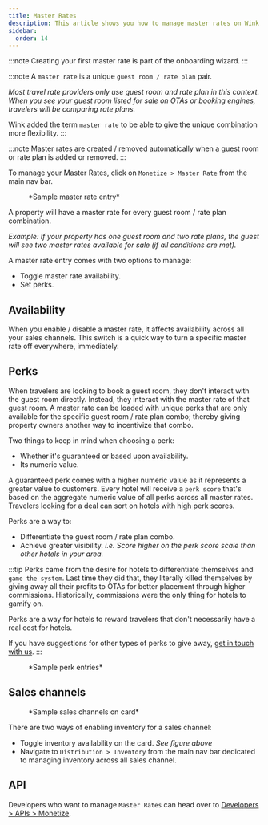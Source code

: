 ```yaml
---
title: Master Rates
description: This article shows you how to manage master rates on Wink.
sidebar:
  order: 14
---
```



:::note
Creating your first master rate is part of the onboarding wizard.
:::

:::note
A `master rate` is a unique `guest room / rate plan` pair.

*Most travel rate providers only use guest room and rate plan in this context. When you see your guest room listed for sale on OTAs or booking engines, travelers will be comparing rate plans.*

Wink added the term `master rate` to be able to give the unique combination more flexibility.
:::

:::note
Master rates are created / removed automatically when a guest room or rate plan is added or removed.
:::

To manage your Master Rates, click on `Monetize > Master Rate` from the main nav bar.


<figure>
<CloudinaryImage 
      width="350"
      height="484"
      resize="scale"
      quality="best"
      alt="Master Rate"
      src="academy/master-rate" 
      errorImage="noimage_opaque_nyrtl0.png"
    />
    <figcaption>*Sample master rate entry*</figcaption>
</figure>

A property will have a master rate for every guest room / rate plan combination.

*Example: If your property has one guest room and two rate plans, the guest will see two master rates available for sale (if all conditions are met).*

A master rate entry comes with two options to manage:

- Toggle master rate availability.
- Set perks.

## Availability

When you enable / disable  a master rate, it affects availability across all your sales channels. This switch is a quick way to turn a specific master rate off everywhere, immediately.

## Perks

When travelers are looking to book a guest room, they don't interact with the guest room directly. Instead, they interact with the master rate of that guest room.
A master rate can be loaded with unique perks that are only available for the specific guest room / rate plan combo; thereby giving property owners another way to incentivize that combo. 

Two things to keep in mind when choosing a perk: 

- Whether it's guaranteed or based upon availability.
- Its numeric value.

A guaranteed perk comes with a higher numeric value as it represents a greater value to customers. 
Every hotel will receive a `perk score` that's based on the aggregate numeric value of all perks across all master rates.
Travelers looking for a deal can sort on hotels with high perk scores. 

Perks are a way to:

- Differentiate the guest room / rate plan combo.
- Achieve greater visibility. *i.e. Score higher on the perk score scale than other hotels in your area.*

:::tip
Perks came from the desire for hotels to differentiate themselves and `game the system`. 
Last time they did that, they literally killed themselves by giving away all their profits to OTAs for better placement through higher commissions. 
Historically, commissions were the only thing for hotels to gamify on.

Perks are a way for hotels to reward travelers that don't necessarily have a real cost for hotels.

If you have suggestions for other types of perks to give away, [get in touch with us](mailto:hi@wink.travel).
:::

<figure>
<CloudinaryImage 
      width="700"
      height="263"
      resize="scale"
      quality="best"
      alt="Perks"
      src="academy/perks" 
      errorImage="noimage_opaque_nyrtl0.png"
    />
    <figcaption>*Sample perk entries*</figcaption>
</figure>

## Sales channels

<figure>
<CloudinaryImage 
      width="350"
      height="368"
      resize="scale"
      quality="best"
      alt="Sales channels"
      src="academy/sales-channels-card" 
      errorImage="noimage_opaque_nyrtl0.png"
    />
    <figcaption>*Sample sales channels on card*</figcaption>
</figure>

There are two ways of enabling inventory for a sales channel:

- Toggle inventory availability on the card. *See figure above*
- Navigate to `Distribution > Inventory` from the main nav bar dedicated to managing inventory across all sales channel.

## API

Developers who want to manage `Master Rates` can head over to [Developers > APIs > Monetize](/developers/apis/#monetize-api).